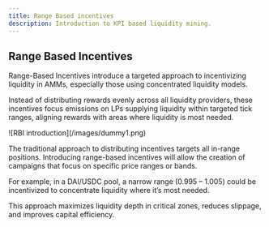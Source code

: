 ```yaml
---
title: Range Based incentives
description: Introduction to KPI based liquidity mining.
---
```


## Range Based Incentives 

Range-Based Incentives introduce a targeted approach to incentivizing liquidity in AMMs, especially those using concentrated liquidity models. 

Instead of distributing rewards evenly across all liquidity providers, these incentives focus emissions on LPs supplying liquidity within targeted tick ranges, aligning rewards with areas where liquidity is most needed.


<div className="mediaWrapper">
    ![RBI introduction](/images/dummy1.png)
</div>

The traditional approach to distributing incentives targets all in-range positions. Introducing range-based incentives will allow the creation of campaigns that focus on specific price ranges or bands.

For example, in a DAI/USDC pool, a narrow range (0.995 – 1.005) could be incentivized to concentrate liquidity where it’s most needed.

This approach maximizes liquidity depth in critical zones, reduces slippage, and improves capital efficiency.
